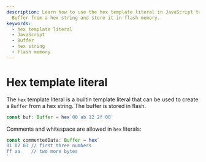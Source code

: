 ```yaml
---
description: Learn how to use the hex template literal in JavaScript to create a
  Buffer from a hex string and store it in flash memory.
keywords:
  - hex template literal
  - JavaScript
  - Buffer
  - hex string
  - flash memory
---
```

# Hex template literal

The `hex` template literal is a builtin template literal that can be used to create a `Buffer` from a hex string.
The buffer is stored in flash.

```js
const buf: Buffer = hex`00 ab 12 2f 00`
```

Comments and whitespace are allowed in `hex` literals:

```ts
const commentedData: Buffer = hex`
01 02 03 // first three numbers
ff aa    // two more bytes
`
```